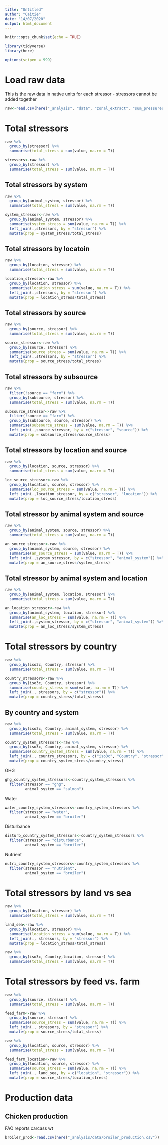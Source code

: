 ```yaml
---
title: "Untitled"
author: "Caitie"
date: "14/07/2020"
output: html_document
---
```


```r
knitr::opts_chunk$set(echo = TRUE)
```

```r
library(tidyverse)
library(here)

options(scipen = 999)
```

# Load raw data

This is the raw data in native units for each stressor - stressors cannot be added together

```r
raw<-read.csv(here("_analysis", "data", "zonal_extract", "sum_pressures_country.csv")) # Raw values
```


# Total stressors

```r
raw %>% 
  group_by(stressor) %>% 
  summarise(total_stress = sum(value, na.rm = T))

stressors<-raw %>% 
  group_by(stressor) %>% 
  summarise(total_stress = sum(value, na.rm = T))
```

## Total stressors by system

```r
raw %>% 
  group_by(animal_system, stressor) %>% 
  summarise(total_stress = sum(value, na.rm = T))

system_stressor<-raw %>% 
  group_by(animal_system, stressor) %>% 
  summarise(system_stress = sum(value, na.rm = T)) %>% 
  left_join(.,stressors, by = "stressor") %>% 
  mutate(prop = system_stress/total_stress)
```

## Total stressors by locatoin
```r
raw %>% 
  group_by(location, stressor) %>% 
  summarise(total_stress = sum(value, na.rm = T))

location_stressor<-raw %>% 
  group_by(location, stressor) %>% 
  summarise(location_stress = sum(value, na.rm = T)) %>% 
  left_join(.,stressors, by = "stressor") %>% 
  mutate(prop = location_stress/total_stress)
```

## Total stressors by source
```r
raw %>% 
  group_by(source, stressor) %>% 
  summarise(total_stress = sum(value, na.rm = T))

source_stressor<-raw %>% 
  group_by(source, stressor) %>% 
  summarise(source_stress = sum(value, na.rm = T)) %>% 
  left_join(.,stressors, by = "stressor") %>% 
  mutate(prop = source_stress/total_stress)
```

## Total stressors by subsource
```r
raw %>% 
  filter(!source == "farm") %>% 
  group_by(subsource, stressor) %>% 
  summarise(total_stress = sum(value, na.rm = T))

subsource_stressor<-raw %>% 
  filter(!source == "farm") %>% 
  group_by(subsource, source, stressor) %>% 
  summarise(subsource_stress = sum(value, na.rm = T)) %>% 
  left_join(.,source_stressor, by = c("stressor", "source")) %>% 
  mutate(prop = subsource_stress/source_stress)
```

## Total stressors by location and source
```r
raw %>% 
  group_by(location, source, stressor) %>% 
  summarise(total_stress = sum(value, na.rm = T))

loc_source_stressor<-raw %>% 
  group_by(location, source, stressor) %>% 
  summarise(loc_source_stress = sum(value, na.rm = T)) %>% 
  left_join(.,location_stressor, by = c("stressor", "location")) %>% 
  mutate(prop = loc_source_stress/location_stress)
```

## Total stressor by animal system and source
```r
raw %>% 
  group_by(animal_system, source, stressor) %>% 
  summarise(total_stress = sum(value, na.rm = T))

an_source_stressor<-raw %>% 
  group_by(animal_system, source, stressor) %>% 
  summarise(an_source_stress = sum(value, na.rm = T)) %>% 
  left_join(.,system_stressor, by = c("stressor", "animal_system")) %>% 
  mutate(prop = an_source_stress/system_stress)
```

## Total stressor by animal system and location
```r
raw %>% 
  group_by(animal_system, location, stressor) %>% 
  summarise(total_stress = sum(value, na.rm = T))

an_location_stressor<-raw %>% 
  group_by(animal_system, location, stressor) %>% 
  summarise(an_loc_stress = sum(value, na.rm = T)) %>% 
  left_join(.,system_stressor, by = c("stressor", "animal_system")) %>% 
  mutate(prop = an_loc_stress/system_stress)
```
# Total stressors by country

```r
raw %>% 
  group_by(iso3c, Country, stressor) %>% 
  summarise(total_stress = sum(value, na.rm = T))

country_stressors<-raw %>% 
  group_by(iso3c, Country, stressor) %>% 
  summarise(country_stress = sum(value, na.rm = T)) %>% 
  left_join(., stressors, by = c("stressor")) %>% 
  mutate(prop = country_stress/total_stress)
```

## By country and system

```r
raw %>% 
  group_by(iso3c, Country, animal_system, stressor) %>% 
  summarise(total_stress = sum(value, na.rm = T))

country_system_stressors<-raw %>% 
  group_by(iso3c, Country, animal_system, stressor) %>% 
  summarise(country_system_stress = sum(value, na.rm = T)) %>% 
  left_join(., country_stressors, by = c("iso3c", "Country", "stressor")) %>% 
  mutate(prop = country_system_stress/country_stress)
```

GHG

```r
ghg_country_system_stressors<-country_system_stressors %>% 
  filter(stressor == "ghg",
         animal_system == "salmon")
```


Water

```r
water_country_system_stressors<-country_system_stressors %>% 
  filter(stressor == "water",
         animal_system == "broiler")
```

Disturbance

```r
disturb_country_system_stressors<-country_system_stressors %>% 
  filter(stressor == "disturbance",
         animal_system == "broiler")
```

Nutrient

```r
nutri_country_system_stressors<-country_system_stressors %>% 
  filter(stressor == "nutrient",
         animal_system == "broiler")
```
# Total stressors by land vs sea

```r
raw %>% 
  group_by(location, stressor) %>% 
  summarise(total_stress = sum(value, na.rm = T))

land_sea<-raw %>% 
  group_by(location, stressor) %>% 
  summarise(location_stress = sum(value, na.rm = T)) %>% 
  left_join(., stressors, by = "stressor") %>% 
  mutate(prop = location_stress/total_stress)
```

```r
raw %>% 
  group_by(iso3c, Country,location, stressor) %>% 
  summarise(total_stress = sum(value, na.rm = T))
```
# Total stressors by feed vs. farm

```r
raw %>% 
  group_by(source, stressor) %>% 
  summarise(total_stress = sum(value, na.rm = T))

feed_farm<-raw %>% 
  group_by(source, stressor) %>% 
  summarise(source_stress = sum(value, na.rm = T)) %>% 
  left_join(., stressors, by = "stressor") %>% 
  mutate(prop = source_stress/total_stress)
```

```r
raw %>% 
  group_by(location, source, stressor) %>% 
  summarise(total_stress = sum(value, na.rm = T))

feed_farm_location<-raw %>% 
  group_by(location, source, stressor) %>% 
  summarise(source_stress = sum(value, na.rm = T)) %>% 
  left_join(., land_sea, by = c("location", "stressor")) %>% 
  mutate(prop = source_stress/location_stress)
```

# Production data

## Chicken production

FAO reports carcass wt 
```r
broiler_prod<-read.csv(here("_analysis/data/broiler_production.csv"))
```


